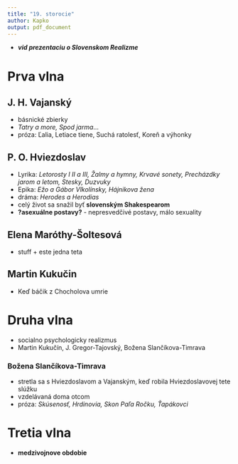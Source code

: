 ```yaml
---
title: "19. storocie"
author: Kapko
output: pdf_document
---
```


- ***vid prezentaciu o Slovenskom Realizme***

# Prva vlna

## J. H. Vajanský
- básnické zbierky
- *Tatry a more, Spod jarma*...
- próza: Ľalia, Letiace tiene, Suchá ratolesť, Koreň a výhonky

## P. O. Hviezdoslav
- Lyrika: *Letorosty I II a III, Žalmy a hymny, Krvavé sonety, Precházdky jarom a letom, Stesky, Duzvuky*
- Epika: *Ežo a Gábor Vlkolínsky, Hájnikova žena*
- dráma: *Herodes a Herodias*
- celý život sa snažil byť **slovenským Shakespearom**
- **?asexuálne postavy?** - nepresvedčivé postavy, málo sexuality

## Elena Maróthy-Šoltesová 
- stuff + este jedna teta

## Martin Kukučin
- Keď báčik z Chocholova umrie

# Druha vlna
- socialno psychologicky realizmus
- Martin Kukučín, J. Gregor-Tajovský, Božena Slančíkova-Timrava 

### Božena Slančíkova-Timrava
- stretla sa s Hviezdoslavom a Vajanským, keď robila Hviezdoslavovej tete slúžku
- vzdelávaná doma otcom
- próza: *Skúsenosť, Hrdinovia, Skon Paľa Ročku, Ťapákovci* 

# Tretia vlna
- **medzivojnove obdobie**
